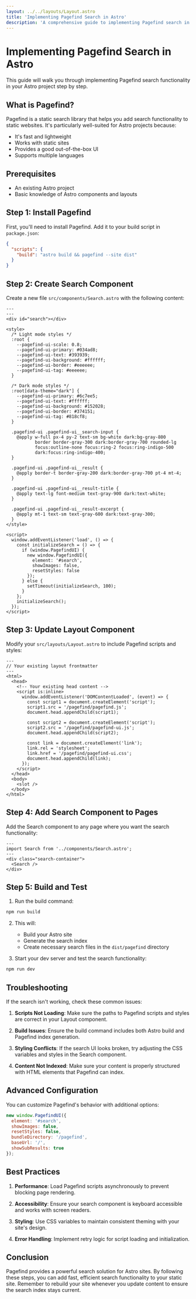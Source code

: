 ```yaml
---
layout: ../../layouts/Layout.astro
title: 'Implementing Pagefind Search in Astro'
description: 'A comprehensive guide to implementing Pagefind search in your Astro project'
---
```


# Implementing Pagefind Search in Astro

This guide will walk you through implementing Pagefind search functionality in your Astro project step by step.

## What is Pagefind?

Pagefind is a static search library that helps you add search functionality to static websites. It's particularly well-suited for Astro projects because:
- It's fast and lightweight
- Works with static sites
- Provides a good out-of-the-box UI
- Supports multiple languages

## Prerequisites

- An existing Astro project
- Basic knowledge of Astro components and layouts

## Step 1: Install Pagefind

First, you'll need to install Pagefind. Add it to your build script in `package.json`:

```json
{
  "scripts": {
    "build": "astro build && pagefind --site dist"
  }
}
```

## Step 2: Create Search Component

Create a new file `src/components/Search.astro` with the following content:

```astro
---
---
<div id="search"></div>

<style>
  /* Light mode styles */
  :root {
    --pagefind-ui-scale: 0.8;
    --pagefind-ui-primary: #034ad8;
    --pagefind-ui-text: #393939;
    --pagefind-ui-background: #ffffff;
    --pagefind-ui-border: #eeeeee;
    --pagefind-ui-tag: #eeeeee;
  }

  /* Dark mode styles */
  :root[data-theme="dark"] {
    --pagefind-ui-primary: #6c7ee5;
    --pagefind-ui-text: #ffffff;
    --pagefind-ui-background: #152028;
    --pagefind-ui-border: #374151;
    --pagefind-ui-tag: #818cf8;
  }

  .pagefind-ui .pagefind-ui__search-input {
    @apply w-full px-4 py-2 text-sm bg-white dark:bg-gray-800 
           border border-gray-300 dark:border-gray-700 rounded-lg 
           focus:outline-none focus:ring-2 focus:ring-indigo-500 
           dark:focus:ring-indigo-400;
  }

  .pagefind-ui .pagefind-ui__result {
    @apply border-t border-gray-200 dark:border-gray-700 pt-4 mt-4;
  }

  .pagefind-ui .pagefind-ui__result-title {
    @apply text-lg font-medium text-gray-900 dark:text-white;
  }

  .pagefind-ui .pagefind-ui__result-excerpt {
    @apply mt-1 text-sm text-gray-600 dark:text-gray-300;
  }
</style>

<script>
  window.addEventListener('load', () => {
    const initializeSearch = () => {
      if (window.PagefindUI) {
        new window.PagefindUI({
          element: '#search',
          showImages: false,
          resetStyles: false
        });
      } else {
        setTimeout(initializeSearch, 100);
      }
    };
    initializeSearch();
  });
</script>
```

## Step 3: Update Layout Component

Modify your `src/layouts/Layout.astro` to include Pagefind scripts and styles:

```astro
---
// Your existing layout frontmatter
---
<html>
  <head>
    <!-- Your existing head content -->
    <script is:inline>
      window.addEventListener('DOMContentLoaded', (event) => {
        const script1 = document.createElement('script');
        script1.src = '/pagefind/pagefind.js';
        document.head.appendChild(script1);

        const script2 = document.createElement('script');
        script2.src = '/pagefind/pagefind-ui.js';
        document.head.appendChild(script2);

        const link = document.createElement('link');
        link.rel = 'stylesheet';
        link.href = '/pagefind/pagefind-ui.css';
        document.head.appendChild(link);
      });
    </script>
  </head>
  <body>
    <slot />
  </body>
</html>
```

## Step 4: Add Search Component to Pages

Add the Search component to any page where you want the search functionality:

```astro
---
import Search from '../components/Search.astro';
---
<div class="search-container">
  <Search />
</div>
```

## Step 5: Build and Test

1. Run the build command:
```bash
npm run build
```

2. This will:
   - Build your Astro site
   - Generate the search index
   - Create necessary search files in the `dist/pagefind` directory

3. Start your dev server and test the search functionality:
```bash
npm run dev
```

## Troubleshooting

If the search isn't working, check these common issues:

1. **Scripts Not Loading**: Make sure the paths to Pagefind scripts and styles are correct in your Layout component.

2. **Build Issues**: Ensure the build command includes both Astro build and Pagefind index generation.

3. **Styling Conflicts**: If the search UI looks broken, try adjusting the CSS variables and styles in the Search component.

4. **Content Not Indexed**: Make sure your content is properly structured with HTML elements that Pagefind can index.

## Advanced Configuration

You can customize Pagefind's behavior with additional options:

```javascript
new window.PagefindUI({
  element: '#search',
  showImages: false,
  resetStyles: false,
  bundleDirectory: '/pagefind',
  baseUrl: '/',
  showSubResults: true
});
```

## Best Practices

1. **Performance**: Load Pagefind scripts asynchronously to prevent blocking page rendering.

2. **Accessibility**: Ensure your search component is keyboard accessible and works with screen readers.

3. **Styling**: Use CSS variables to maintain consistent theming with your site's design.

4. **Error Handling**: Implement retry logic for script loading and initialization.

## Conclusion

Pagefind provides a powerful search solution for Astro sites. By following these steps, you can add fast, efficient search functionality to your static site. Remember to rebuild your site whenever you update content to ensure the search index stays current.
